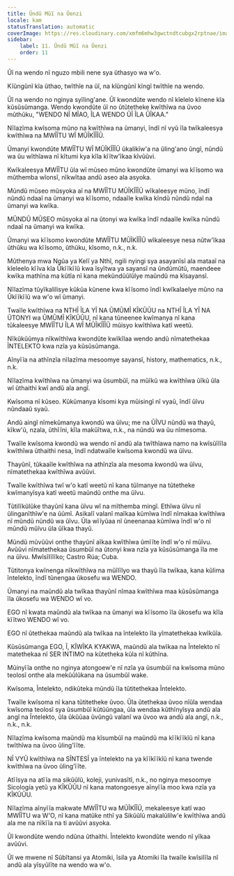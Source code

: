 ```yaml
---
title: Ũndũ Mũĩ na Ũenzi
locale: kam
statusTranslation: automatic
coverImage: https://res.cloudinary.com/xmfm6mhw3gwctndtcubgx2rptnae/image/upload/v1740337243/small_cover_educacion_fundamental_a051170f1c.webp
sidebar:
    label: 11. Ũndũ Mũĩ na Ũenzi
    order: 11
---
```

Ũĩ na wendo nĩ nguzo mbili nene sya ũthasyo wa w'o.

Kĩũngũnĩ kĩa ũthao, twĩthĩe na ũĩ, na kĩũngũnĩ kĩngĩ twĩthĩe na wendo.

Ũĩ na wendo no nginya syĩling'ane. Ũĩ kwondũte wendo nĩ kĩelelo kĩnene kĩa kũsũsũmanga. Wendo kwondũte ũĩ no ũtũtetheke kwĩthĩwa na ũvoo mũthũku, "WENDO NĨ MĨAO, ĨLA WENDO ŨĨ ĨLA ŨĨKAA."

Nĩlazĩma kwĩsoma mũno na kwĩthĩwa na ũmanyi, ĩndĩ nĩ vyũ ĩla twĩkaleesya kwĩthĩwa na MWĨĨTU WĨ MŨĨKĨĨĨŨ.

Ũmanyi kwondũte MWĨĨTU WĨ MŨĨKĨĨĨŨ ũkalikĩw'a na ũling'ano ũngĩ, nũndũ wa ũu wĩthĩawa nĩ kĩtumi kya kĩla kĩĩtw'ĩkaa kĩvũũvi.

Kwĩkaleesya MWĨĨTU ũla wĩ mũseo mũno kwondũte ũmanyi wa kĩĩsomo wa mũthemba wĩonsĩ, nĩkwĩtaa andũ aseo ala asyoka.

Mũndũ mũseo mũsyoka aĩ na MWĨĨTU MŨĨKĨĨĨŨ wĩkaleesye mũno, ĩndĩ nũndũ ndaaĩ na ũmanyi wa kĩĩsomo, ndaaĩle kwĩka kĩndũ nũndũ ndaĩ na ũmanyi wa kwĩka.

MŨNDŨ MŨSEO mũsyoka aĩ na ũtonyi wa kwĩka ĩndĩ ndaaĩle kwĩka nũndũ ndaaĩ na ũmanyi wa kwĩka.

Ũmanyi wa kĩĩsomo kwondũte MWĨĨTU MŨĨKĨĨĨŨ wĩkaleesye nesa nũtw'ĩkaa ũthũku wa kĩĩsomo, ũthũku, kĩsomo, n.k., n.k.

Mũthenya mwa Ngũa ya Kelĩ ya Nthĩ, ngili nyingi sya asayanĩsĩ ala mataaĩ na kĩeleelo kĩĩva kĩa Ũkĩĩkĩĩũ kwa ĩsyĩtwa ya sayansĩ na ũndũmũtũ, maendeee kwĩka mathĩna ma kũtĩa nĩ kana mekũndũũlũlye maũndũ ma kĩsayansĩ.

Nĩlazĩma tũyĩkalilisye kũkũa kũnene kwa kĩĩsomo ĩndĩ kwĩkalaelye mũno na Ũkĩĩkĩĩũ wa w'o wĩ ũmanyi.

Twaĩle kwĩthĩwa na NTHĨ ĨLA YĨ NA ŨMŨMĨ KĨKŨŨU na NTHĨ ĨLA YĨ NA ŨTONYI wa ŨMŨMĨ KĨKŨŨU, nĩ kana tũneenee kwĩmanya nĩ kana tũkaleesye MWĨĨTU ĨLA WĨ MŨĨKĨĨĨŨ mũisyo kwĩthĩwa katĩ weetũ.

Nĩkũkũũmya nĩkwĩthĩwa kwondũte kwĩkĩlaa wendo andũ nĩmatethekaa ĨNTELEKTO kwa nzĩa ya kũsũsũmanga.

Aĩnyĩĩa na athĩnzĩa nĩlazĩma mesoomye sayansĩ, history, mathematics, n.k., n.k.

Nĩlazĩma kwĩthĩwa na ũmanyi wa ũsumbũĩ, na mũĩkũ wa kwĩthĩwa ũĩkũ ũla wĩ ũthaithi kwĩ andũ ala angĩ.

Kwĩsoma nĩ kũseo. Kũkũmanya kĩsomi kya mũisingĩ nĩ vyaũ, ĩndĩ ũĩvu nũndaaũ syaũ.

Andũ aingĩ nĩmekũmanya kwondũ wa ũĩvu; me na ŨĨVU nũndũ wa thayũ, kĩkw'ũ, nzala, ũthĩĩni, kĩla makũĩtwa, n.k., na nũndũ wa ũu nĩmesoma.

Twaĩle kwĩsoma kwondũ wa wendo nĩ andũ ala twĩthĩawa namo na kwĩsũĩlĩla kwĩthĩwa ũthaithi nesa, ĩndĩ ndatwaĩle kwĩsoma kwondũ wa ũĩvu.

Thayũnĩ, tũkaaĩle kwĩthĩwa na athĩnzĩa ala mesoma kwondũ wa ũĩvu, nĩmatethekaa kwĩthĩwa avũũvi.

Twaĩle kwĩthĩwa twĩ w'o katĩ weetũ nĩ kana tũĩmanye na tũtetheke kwĩmanyĩsya katĩ weetũ maũndũ onthe ma ũĩvu.

Tũtilĩkũlũke thayũnĩ kana ũĩvu wĩ na mĩthemba mingĩ. Ethĩwa ũĩvu nĩ ũlinganĩthĩw'e na ũũmĩ. Asikalĩ valanĩ maĩkaa kũmĩwa ĩndĩ nĩmakaa kwĩthĩwa nĩ mũndũ nũndũ wa ũĩvu. Ũla wĩĩyũaa nĩ ũneenanaa kũmĩwa ĩndĩ w'o nĩ mũndũ mũĩvu ũla ũĩkaa thayũ.

Mũndũ mũvũũvi onthe thayũnĩ aĩkaa kwĩthĩwa ũmĩĩte ĩndĩ w'o nĩ mũĩvu. Avũũvi nĩmatethekaa ũsumbũĩ na ũtonyi kwa nzĩa ya kũsũsũmanga ĩla me na ũĩvu. Mwĩsĩlĩlĩko; Castro Rúa; Cuba.

Tũtitonya kwĩnenga nĩkwĩthĩwa na mũĩlĩlyo wa thayũ ĩla twĩkaa, kana kũlima ĩntelekto, ĩndĩ tũnengaa ũkosefu wa WENDO.

Ũmanyi na maũndũ ala twĩkaa thayũnĩ nĩmaa kwĩthĩwa maa kũsũsũmanga ĩla ũkosefu wa WENDO wĩ vo.

EGO nĩ kwata maũndũ ala twĩkaa na ũmanyi wa kĩĩsomo ĩla ũkosefu wa kĩla kĩĩtwo WENDO wĩ vo.

EGO nĩ ũtethekaa maũndũ ala twĩkaa na ĩntelekto ĩla yĩmatethekaa kwĩkũĩa.

Kũsũsũmanga EGO, Ĩ, KĨWĨKA KYAKWA, maũndũ ala twĩkaa na Ĩntelekto nĩ matethekaa nĩ SER INTIMO na kũtetheka kũla nĩ kũthĩna.

Mũinyĩĩa onthe no nginya atongoew'e nĩ nzĩa ya ũsumbũĩ na kwĩsoma mũno teolosĩ onthe ala mekũũlũkana na ũsumbũĩ wake.

Kwĩsoma, Ĩntelekto, ndikũteka mũndũ ĩla tũtitethekaa Ĩntelekto.

Twaĩle kwĩsoma nĩ kana tũtitetheke ũvoo. Ũla ũtethekaa ũvoo nĩũla wendaa kwĩsoma teolosĩ sya ũsumbũĩ kũtũũngaa, ũla wendaa kũthĩnyĩsya andũ ala angĩ na Ĩntelekto, ũla ũkũũaa ũvũngũ valanĩ wa ũvoo wa andũ ala angĩ, n.k., n.k., n.k.

Nĩlazĩma kwĩsoma maũndũ ma kĩsumbũĩ na maũndũ ma kĩĩkĩĩkĩũ nĩ kana twĩthĩwa na ũvoo ũling'ĩĩte.

NĨ VYŨ kwĩthĩwa na SĨNTESĨ ya ĩntelekto na ya kĩĩkĩĩkĩũ nĩ kana twende kwĩthĩwa na ũvoo ũling'ĩĩte.

Atĩĩsya na atĩĩa ma sikũũlũ, koleji, yunivasĩtĩ, n.k., no nginya mesoomye Sicología yetũ ya KĨKŨŨU nĩ kana matongoesye aĩnyĩĩa moo kwa nzĩa ya KĨKŨŨU.

Nĩlazĩma aĩnyĩĩa makwate MWĨĨTU wa MŨĨKĨĨŨ, mekaleesye katĩ wao MWĨĨTU wa W'O, nĩ kana matũke nthĩ ya Sikũũlũ makalũlilw'e kwĩthĩwa andũ ala me na nĩkĩĩa na ti avũũvi asyoka.

Ũĩ kwondũte wendo ndũna ũthaithi. Ĩntelekto kwondũte wendo nĩ yĩkaa avũũvi.

Ũĩ we mwene nĩ Sũbĩtansi ya Atomiki, ĩsila ya Atomiki ĩla twaĩle kwĩsilĩla nĩ andũ ala yĩsyũlĩte na wendo wa w'o.


